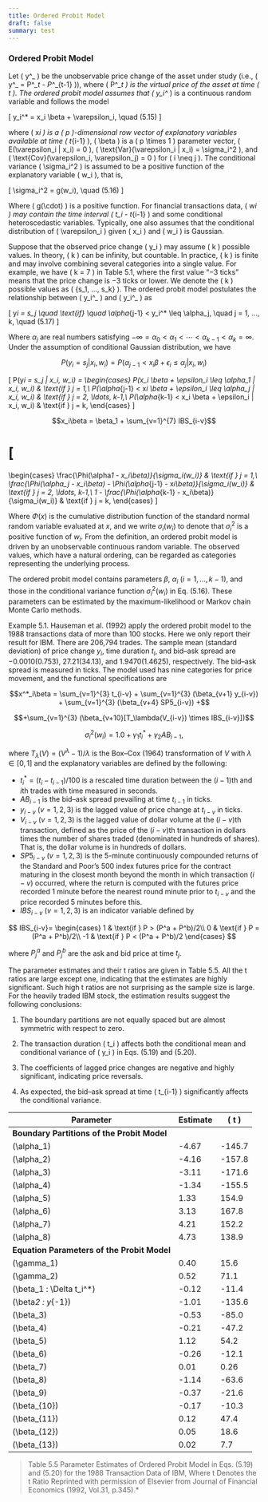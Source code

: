 ```yaml
---
title: Ordered Probit Model
draft: false
summary: test
---
```



<TOCInline toc={props.toc} asDisclosure />

### Ordered Probit Model

Let \( y^_ \) be the unobservable price change of the asset under study (i.e., \( y^_ = P^_\_t - P^_\_{t-1} \)), where \( P^_\_t \) is the virtual price of the asset at time \( t \). The ordered probit model assumes that \( y_i^_ \) is a continuous random variable and follows the model

\[
y_i^\* = x_i \beta + \varepsilon_i, \quad (5.15)
\]

where \( x*i \) is a \( p \)-dimensional row vector of explanatory variables available at time \( t*{i-1} \), \( \beta \) is a \( p \times 1 \) parameter vector, \( E(\varepsilon_i | x_i) = 0 \), \( \text{Var}(\varepsilon_i | x_i) = \sigma_i^2 \), and \( \text{Cov}(\varepsilon_i, \varepsilon_j) = 0 \) for \( i \neq j \). The conditional variance \( \sigma_i^2 \) is assumed to be a positive function of the explanatory variable \( w_i \), that is,

\[
\sigma_i^2 = g(w_i), \quad (5.16)
\]

Where \( g(\cdot) \) is a positive function. For financial transactions data, \( w*i \) may contain the time interval \( t_i - t*{i-1} \) and some conditional heteroscedastic variables. Typically, one also assumes that the conditional distribution of \( \varepsilon_i \) given \( x_i \) and \( w_i \) is Gaussian.

Suppose that the observed price change \( y_i \) may assume \( k \) possible values. In theory, \( k \) can be infinity, but countable. In practice, \( k \) is finite and may involve combining several categories into a single value. For example, we have \( k = 7 \) in Table 5.1, where the first value “−3 ticks” means that the price change is −3 ticks or lower. We denote the \( k \) possible values as \( \{s_1, ..., s_k\} \). The ordered probit model postulates the relationship between \( y_i^_ \) and \( y_i^_ \) as

\[
y*i = s_j \quad \text{if} \quad \alpha*{j-1} < y_i^\* \leq \alpha_j, \quad j = 1, ..., k, \quad (5.17)
\]

Where $\alpha_j$ are real numbers satisfying $-\infty = \alpha_0 < \alpha_1 < \cdots < \alpha_{k-1} < \alpha_k = \infty$. Under the assumption of conditional Gaussian distribution, we have

$$P(y_i = s_j | x_i, w_i) = P(\alpha_{j-1} < x_i \beta + \epsilon_i \leq \alpha_j | x_i, w_i)$$

\[
P(y*i = s_j | x_i, w_i) =
\begin{cases}
P(x_i \beta + \epsilon_i \leq \alpha_1 | x_i, w_i) & \text{if } j = 1,\\
P(\alpha*{j-1} < x*i \beta + \epsilon_i \leq \alpha_j | x_i, w_i) & \text{if } j = 2, \ldots, k-1,\\
P(\alpha*{k-1} < x_i \beta + \epsilon_i | x_i, w_i) & \text{if } j = k,
\end{cases}
\]

$$x_i\beta = \beta_1 + \sum_{v=1}^{7} IBS_{i-v}$$

# \[

\begin{cases}
\frac{\Phi(\alpha*1 - x_i\beta)}{\sigma_i(w_i)} & \text{if } j = 1,\\
\frac{\Phi(\alpha_j - x_i\beta) - \Phi(\alpha*{j-1} - x*i\beta)}{\sigma_i(w_i)} & \text{if } j = 2, \ldots, k-1,\\
1 - \frac{\Phi(\alpha*{k-1} - x_i\beta)}{\sigma_i(w_i)} & \text{if } j = k,
\end{cases}
\]

Where $\Phi(x)$ is the cumulative distribution function of the standard normal random variable evaluated at $x$, and we write $\sigma_i(w_i)$ to denote that $\sigma^2_i$ is a positive function of $w_i$. From the definition, an ordered probit model is driven by an unobservable continuous random variable. The observed values, which have a natural ordering, can be regarded as categories representing the underlying process.

The ordered probit model contains parameters $\beta$, $\alpha_i$ $(i = 1, . . . , k - 1)$, and those in the conditional variance function $\sigma^2_i(w_i)$ in Eq. (5.16). These parameters can be estimated by the maximum-likelihood or Markov chain Monte Carlo methods.

Example 5.1. Hauseman et al. (1992) apply the ordered probit model to the 1988 transactions data of more than 100 stocks. Here we only report their result for IBM. There are 206,794 trades. The sample mean (standard deviation) of price change $y_i$, time duration $t_i$, and bid–ask spread are $-0.0010(0.753)$, $27.21(34.13)$, and $1.9470(1.4625)$, respectively. The bid–ask spread is measured in ticks. The model used has nine categories for price movement, and the functional specifications are

$$x^*_i\beta = \sum_{v=1}^{3} t_{i-v} + \sum_{v=1}^{3} (\beta_{v+1} y_{i-v}) + \sum_{v=1}^{3} (\beta_{v+4} SP5_{i-v}) +$$

$$+\sum_{v=1}^{3} (\beta_{v+10}[T_\lambda(V_{i-v}) \times IBS_{i-v}])$$

$$\sigma^2_i(w_i) = 1.0 + \gamma_1 t^*_i + \gamma_2 AB_{i-1},$$

where $T_\lambda(V) = (V^\lambda - 1)/\lambda$ is the Box–Cox (1964) transformation of $V$ with $\lambda \in [0, 1]$ and the explanatory variables are defined by the following:

- $t^*_i = (t_i - t_{i-1})/100$ is a rescaled time duration between the $(i - 1)$th and $i$th trades with time measured in seconds.
- $AB_{i-1}$ is the bid–ask spread prevailing at time $t_{i-1}$ in ticks.
- $y_{i-v}$ $(v = 1, 2, 3)$ is the lagged value of price change at $t_{i-v}$ in ticks.
- $V_{i-v}$ $(v = 1, 2, 3)$ is the lagged value of dollar volume at the $(i - v)$th transaction, defined as the price of the $(i - v)$th transaction in dollars times the number of shares traded (denominated in hundreds of shares). That is, the dollar volume is in hundreds of dollars.
- $SP5_{i-v}$ $(v = 1, 2, 3)$ is the 5-minute continuously compounded returns of the Standard and Poor’s 500 index futures price for the contract maturing in the closest month beyond the month in which transaction $(i - v)$ occurred, where the return is computed with the futures price recorded 1 minute before the nearest round minute prior to $t_{i-v}$ and the price recorded 5 minutes before this.
- $IBS_{i-v}$ $(v = 1, 2, 3)$ is an indicator variable defined by

$$
IBS_{i-v}=
\begin{cases}
1 & \text{if } P > (P^a + P^b)/2\\
0 & \text{if } P = (P^a + P^b)/2\\
-1 & \text{if } P < (P^a + P^b)/2
\end{cases}
$$

where $P^a_j$ and $P^b_j$ are the ask and bid price at time $t_j$.

The parameter estimates and their t ratios are given in Table 5.5. All the t ratios are large except one, indicating that the estimates are highly significant. Such high t ratios are not surprising as the sample size is large. For the heavily traded IBM stock, the estimation results suggest the following conclusions:

1. The boundary partitions are not equally spaced but are almost symmetric with respect to zero.

2. The transaction duration \( t_i \) affects both the conditional mean and conditional variance of \( y_i \) in Eqs. (5.19) and (5.20).

3. The coefficients of lagged price changes are negative and highly significant, indicating price reversals.

4. As expected, the bid–ask spread at time \( t\_{i-1} \) significantly affects the conditional variance.

| Parameter                                   | Estimate | \( t \) |
| ------------------------------------------- | -------- | ------- |
| **Boundary Partitions of the Probit Model** |          |         |
| \(\alpha_1\)                                | -4.67    | -145.7  |
| \(\alpha_2\)                                | -4.16    | -157.8  |
| \(\alpha_3\)                                | -3.11    | -171.6  |
| \(\alpha_4\)                                | -1.34    | -155.5  |
| \(\alpha_5\)                                | 1.33     | 154.9   |
| \(\alpha_6\)                                | 3.13     | 167.8   |
| \(\alpha_7\)                                | 4.21     | 152.2   |
| \(\alpha_8\)                                | 4.73     | 138.9   |
| **Equation Parameters of the Probit Model** |          |         |
| \(\gamma_1\)                                | 0.40     | 15.6    |
| \(\gamma_2\)                                | 0.52     | 71.1    |
| \(\beta_1 : \Delta t_i^\*\)                 | -0.12    | -11.4   |
| \(\beta*2 : y*{-1}\)                        | -1.01    | -135.6  |
| \(\beta_3\)                                 | -0.53    | -85.0   |
| \(\beta_4\)                                 | -0.21    | -47.2   |
| \(\beta_5\)                                 | 1.12     | 54.2    |
| \(\beta_6\)                                 | -0.26    | -12.1   |
| \(\beta_7\)                                 | 0.01     | 0.26    |
| \(\beta_8\)                                 | -1.14    | -63.6   |
| \(\beta_9\)                                 | -0.37    | -21.6   |
| \(\beta\_{10}\)                             | -0.17    | -10.3   |
| \(\beta\_{11}\)                             | 0.12     | 47.4    |
| \(\beta\_{12}\)                             | 0.05     | 18.6    |
| \(\beta\_{13}\)                             | 0.02     | 7.7     |

> Table 5.5 Parameter Estimates of Ordered Probit Model in Eqs. (5.19) and (5.20) for the 1988 Transaction Data of IBM, Where t Denotes the t Ratio
> Reprinted with permission of Elsevier from Journal of Financial Economics (1992, Vol.31, p.345).\*
